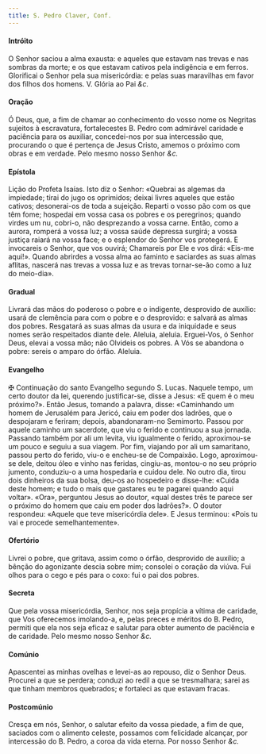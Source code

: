 ```yaml
---
title: S. Pedro Claver, Conf.
---
```


#### Intróito

<div class="container-fluid">
  <div class="row">
    <span class="text-justify"></span>
<span class="text-justify">
      O Senhor saciou a alma exausta: e aqueles que estavam nas trevas e nas
      sombras da morte; e os que estavam cativos pela indigência e em ferros.
      Glorificai o Senhor pela sua misericórdia: e pelas suas maravilhas em
      favor dos filhos dos homens.
      <em></em>
      V. Glória ao Pai <em>&c.</em>
    </span>
</div>

#### Oração

<div class="container-fluid">
  <div class="row">
    <span class="text-justify"></span>
<span class="text-justify">
      Ó Deus, que, a fim de chamar ao conhecimento do vosso nome os Negritas
      sujeitos à escravatura, fortalecestes B. Pedro com admirável caridade e
      paciência para os auxiliar, concedei-nos por sua intercessão que,
      procurando o que é pertença de Jesus Cristo, amemos o próximo com obras e
      em verdade. Pelo mesmo nosso Senhor <em>&c.</em>
    </span>
</div>

#### Epístola

<div class="container-fluid">
  <div class="row">
    <span class="text-justify"></span>
<span class="text-justify">Lição do Profeta Isaías.</span>
<span class="text-justify"></span>
<span class="text-justify">
      Isto diz o Senhor: «Quebrai as algemas da impiedade; tirai do jugo os
      oprimidos; deixai livres aqueles que estão cativos; desonerai-os de toda a
      sujeição. Reparti o vosso pão com os que têm fome; hospedai em vossa casa
      os pobres e os peregrinos; quando virdes um nu, cobri-o, não desprezando a
      vossa carne. Então, como a aurora, romperá a vossa luz; a vossa saúde
      depressa surgirá; a vossa justiça raiará na vossa face; e o esplendor do
      Senhor vos protegerá. E invocareis o Senhor, que vos ouvirá; Chamareis por
      Ele e vos dirá: «Eis-me aqui!». Quando abrirdes a vossa alma ao faminto e
      saciardes as suas almas aflitas, nascerá nas trevas a vossa luz e as
      trevas tornar-se-ão como a luz do meio-dia».
    </span>
</div>

#### Gradual

<div class="container-fluid">
  <div class="row">
    <span class="text-justify"></span>
<span class="text-justify">
      Livrará das mãos do poderoso o pobre e o indigente, desprovido de auxílio:
      usará de clemência para com o pobre e o desprovido: e salvará as almas dos
      pobres. Resgatará as suas almas da usura e da iniquidade e seus nomes
      serão respeitados diante dele.
    </span>
<span class="text-justify"></span>
<span class="text-justify">
      Aleluia, aleluia. Erguei-Vos, ó Senhor Deus, elevai a vossa mão; não
      Olvideis os pobres. A Vós se abandona o pobre: sereis o amparo do órfão.
      Aleluia.
    </span>
</div>

#### Evangelho

<div class="container-fluid">
  <div class="row">
    <span class="text-justify"></span>
<span class="text-justify">
      <span class="text-red-500">&#10016;</span> Continuação do santo Evangelho
      segundo S. Lucas.
    </span>
<span class="text-justify"></span>
<span class="text-justify">
      Naquele tempo, um certo doutor da lei, querendo justificar-se, disse a
      Jesus: «E quem é o meu próximo?». Então Jesus, tomando a palavra, disse:
      «Caminhando um homem de Jerusalém para Jericó, caiu em poder dos ladrões,
      que o despojaram e feriram; depois, abandonaram-no Semimorto. Passou por
      aquele caminho um sacerdote, que viu o ferido e continuou a sua jornada.
      Passando também por ali um levita, viu igualmente o ferido, aproximou-se
      um pouco e seguiu a sua viagem. Por fim, viajando por ali um samaritano,
      passou perto do ferido, viu-o e encheu-se de Compaixão. Logo, aproximou-se
      dele, deitou óleo e vinho nas feridas, cingiu-as, montou-o no seu próprio
      jumento, conduziu-o a uma hospedaria e cuidou dele. No outro dia, tirou
      dois dinheiros da sua bolsa, deu-os ao hospedeiro e disse-lhe: «Cuida
      deste homem; e tudo o mais que gastares eu te pagarei quando aqui voltar».
      «Ora», perguntou Jesus ao doutor, «qual destes três te parece ser o
      próximo do homem que caiu em poder dos ladrões?». O doutor respondeu:
      «Aquele que teve misericórdia dele». E Jesus terminou: «Pois tu vai e
      procede semelhantemente».
    </span>
</div>

#### Ofertório

<div class="container-fluid">
  <div class="row">
    <span class="text-justify"></span>
<span class="text-justify">
      Livrei o pobre, que gritava, assim como o órfão, desprovido de auxílio; a
      bênção do agonizante descia sobre mim; consolei o coração da viúva. Fui
      olhos para o cego e pés para o coxo: fui o pai dos pobres.
    </span>
</div>

#### Secreta

<div class="container-fluid">
  <div class="row">
    <span class="text-justify"></span>
<span class="text-justify">
      Que pela vossa misericórdia, Senhor, nos seja propícia a vítima de
      caridade, que Vos oferecemos imolando-a, e, pelas preces e méritos do B.
      Pedro, permiti que ela nos seja eficaz e salutar para obter aumento de
      paciência e de caridade. Pelo mesmo nosso Senhor <em>&c.</em>
    </span>
</div>

#### Comúnio

<div class="container-fluid">
  <div class="row">
    <span class="text-justify"></span>
<span class="text-justify">
      Apascentei as minhas ovelhas e levei-as ao repouso, diz o Senhor Deus.
      Procurei a que se perdera; conduzi ao redil a que se tresmalhara; sarei as
      que tinham membros quebrados; e fortaleci as que estavam fracas.
    </span>
</div>

#### Postcomúnio

<div class="container-fluid">
  <div class="row">
    <span class="text-justify"></span>
<span class="text-justify">
      Cresça em nós, Senhor, o salutar efeito da vossa piedade, a fim de que,
      saciados com o alimento celeste, possamos com felicidade alcançar, por
      intercessão do B. Pedro, a coroa da vida eterna. Por nosso Senhor
      <em>&c.</em>
    </span>
</div>
